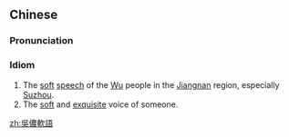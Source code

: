 {{also|吴侬软语}}
==Chinese==
{{zh-forms|s=吴侬软语}}

===Pronunciation===
{{zh-pron
|m=wúnóngruǎnyǔ
|c=ng4 nung4 jyun5 jyu5
|cat=id
}}

===Idiom===
{{zh-idiom}}

# The [[soft]] [[speech]] of the [[Wu]] people in the [[Jiangnan]] region, especially [[Suzhou]].
# The [[soft]] and [[exquisite]] voice of someone.

[[zh:吳儂軟語]]